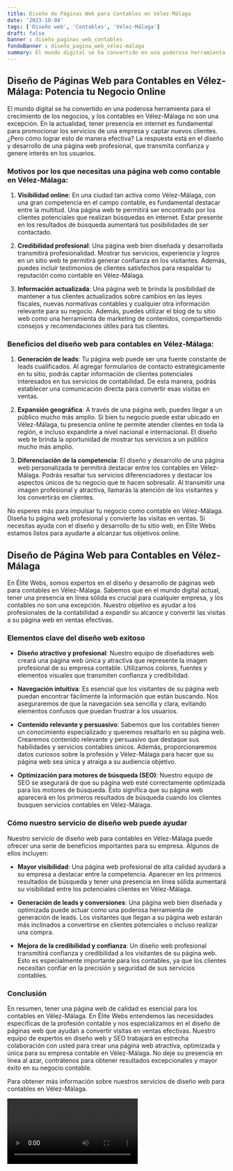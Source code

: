 ```yaml
---
title: Diseño de Páginas Web para Contables en Vélez-Málaga
date: '2023-10-04'
tags: ['Diseño web', 'Contables', 'Vélez-Málaga']
draft: false
banner : diseño_paginas_web_contables
fondoBanner : diseño_pagina_web_vélez-málaga
summary: El mundo digital se ha convertido en una poderosa herramienta para el crecimiento de los negocios, y los contables en VélezMálaga no son una excepción. En la actualidad, tener presencia en internet es fundamental para promocionar los servicios de una empresa y captar nuevos clientes. ¿Pero cómo lograr esto de manera efectiva? La respuesta está en el diseño y desarrollo de una página web profesional, que transmita confianza y genere interés en los usuarios.
---
```


## Diseño de Páginas Web para Contables en Vélez-Málaga: Potencia tu Negocio Online

El mundo digital se ha convertido en una poderosa herramienta para el crecimiento de los negocios, y los contables en Vélez-Málaga no son una excepción. En la actualidad, tener presencia en internet es fundamental para promocionar los servicios de una empresa y captar nuevos clientes. ¿Pero cómo lograr esto de manera efectiva? La respuesta está en el diseño y desarrollo de una página web profesional, que transmita confianza y genere interés en los usuarios.

### Motivos por los que necesitas una página web como contable en Vélez-Málaga:

1. **Visibilidad online**: En una ciudad tan activa como Vélez-Málaga, con una gran competencia en el campo contable, es fundamental destacar entre la multitud. Una página web te permitirá ser encontrado por los clientes potenciales que realizan búsquedas en internet. Estar presente en los resultados de búsqueda aumentará tus posibilidades de ser contactado.

2. **Credibilidad profesional**: Una página web bien diseñada y desarrollada transmitirá profesionalidad. Mostrar tus servicios, experiencia y logros en un sitio web te permitirá generar confianza en los visitantes. Además, puedes incluir testimonios de clientes satisfechos para respaldar tu reputación como contable en Vélez-Málaga.

3. **Información actualizada**: Una página web te brinda la posibilidad de mantener a tus clientes actualizados sobre cambios en las leyes fiscales, nuevas normativas contables y cualquier otra información relevante para su negocio. Además, puedes utilizar el blog de tu sitio web como una herramienta de marketing de contenidos, compartiendo consejos y recomendaciones útiles para tus clientes.

### Beneficios del diseño web para contables en Vélez-Málaga:

1. **Generación de leads**: Tu página web puede ser una fuente constante de leads cualificados. Al agregar formularios de contacto estratégicamente en tu sitio, podrás captar información de clientes potenciales interesados en tus servicios de contabilidad. De esta manera, podrás establecer una comunicación directa para convertir esas visitas en ventas.

2. **Expansión geográfica**: A través de una página web, puedes llegar a un público mucho más amplio. Si bien tu negocio puede estar ubicado en Vélez-Málaga, tu presencia online te permite atender clientes en toda la región, e incluso expandirte a nivel nacional e internacional. El diseño web te brinda la oportunidad de mostrar tus servicios a un público mucho más amplio.

3. **Diferenciación de la competencia**: El diseño y desarrollo de una página web personalizada te permitirá destacar entre los contables en Vélez-Málaga. Podrás resaltar tus servicios diferenciadores y destacar los aspectos únicos de tu negocio que te hacen sobresalir. Al transmitir una imagen profesional y atractiva, llamarás la atención de los visitantes y los convertirás en clientes.

No esperes más para impulsar tu negocio como contable en Vélez-Málaga. Diseña tu página web profesional y convierte las visitas en ventas. Si necesitas ayuda con el diseño y desarrollo de tu sitio web, en Élite Webs estamos listos para ayudarte a alcanzar tus objetivos online.

<GifSeo />

<Cta />

## Diseño de Página Web para Contables en Vélez-Málaga

En Élite Webs, somos expertos en el diseño y desarrollo de páginas web para contables en Vélez-Málaga. Sabemos que en el mundo digital actual, tener una presencia en línea sólida es crucial para cualquier empresa, y los contables no son una excepción. Nuestro objetivo es ayudar a los profesionales de la contabilidad a expandir su alcance y convertir las visitas a su página web en ventas efectivas.

### Elementos clave del diseño web exitoso

- **Diseño atractivo y profesional**: Nuestro equipo de diseñadores web creará una página web única y atractiva que represente la imagen profesional de su empresa contable. Utilizamos colores, fuentes y elementos visuales que transmiten confianza y credibilidad.

- **Navegación intuitiva**: Es esencial que los visitantes de su página web puedan encontrar fácilmente la información que están buscando. Nos aseguraremos de que la navegación sea sencilla y clara, evitando elementos confusos que puedan frustrar a los usuarios.

- **Contenido relevante y persuasivo**: Sabemos que los contables tienen un conocimiento especializado y queremos resaltarlo en su página web. Crearemos contenido relevante y persuasivo que destaque sus habilidades y servicios contables únicos. Además, proporcionaremos datos curiosos sobre la profesión y Vélez-Málaga para hacer que su página web sea única y atraiga a su audiencia objetivo.

- **Optimización para motores de búsqueda (SEO)**: Nuestro equipo de SEO se asegurará de que su página web esté correctamente optimizada para los motores de búsqueda. Esto significa que su página web aparecerá en los primeros resultados de búsqueda cuando los clientes busquen servicios contables en Vélez-Málaga. 

### Cómo nuestro servicio de diseño web puede ayudar

Nuestro servicio de diseño web para contables en Vélez-Málaga puede ofrecer una serie de beneficios importantes para su empresa. Algunos de ellos incluyen:

- **Mayor visibilidad**: Una página web profesional de alta calidad ayudará a su empresa a destacar entre la competencia. Aparecer en los primeros resultados de búsqueda y tener una presencia en línea sólida aumentará su visibilidad entre los potenciales clientes en Vélez-Málaga.

- **Generación de leads y conversiones**: Una página web bien diseñada y optimizada puede actuar como una poderosa herramienta de generación de leads. Los visitantes que llegan a su página web estarán más inclinados a convertirse en clientes potenciales o incluso realizar una compra.

- **Mejora de la credibilidad y confianza**: Un diseño web profesional transmitirá confianza y credibilidad a los visitantes de su página web. Esto es especialmente importante para los contables, ya que los clientes necesitan confiar en la precisión y seguridad de sus servicios contables.

### Conclusión

En resumen, tener una página web de calidad es esencial para los contables en Vélez-Málaga. En Élite Webs entendemos las necesidades específicas de la profesión contable y nos especializamos en el diseño de páginas web que ayudan a convertir visitas en ventas efectivas. Nuestro equipo de expertos en diseño web y SEO trabajará en estrecha colaboración con usted para crear una página web atractiva, optimizada y única para su empresa contable en Vélez-Málaga. No deje su presencia en línea al azar, contrátenos para obtener resultados excepcionales y mayor éxito en su negocio contable.

Para obtener más información sobre nuestros servicios de diseño web para contables en Vélez-Málaga.

<Video />

<CtaBot job='Contables' city='Vélez-Málaga'/>

<Gmaps query='Vélez-Málaga+españa+maps' />